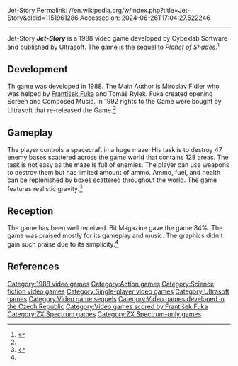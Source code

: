Jet-Story
Permalink: //en.wikipedia.org/w/index.php?title=Jet-Story&oldid=1151961286
Accessed on: 2024-06-26T17:04:27.522246



------
Jet-Story
{{Infobox video game
| title = Jet-Story
| image = File:JetstoryCover.jpg
| developer = Cybexlab Software
| publisher = [[Ultrasoft]]
| modes = [[Single-player]]
| director =
| designer = Miroslav Fídler
| writer =
| programmer = 
| composer = [[František Fuka]]
| engine   =
| platforms = [[ZX Spectrum]]
| released = 1988
| genre = [[Action video game|Action]]
}}
'''''Jet-Story''''' is a 1988 video game developed by Cybexlab Software and published by [[Ultrasoft]]. The game is the sequel to ''Planet of Shades''.<ref name=ZX>{{cite web|title=Jet-Story|url=http://www.zx-spectrum.cz/index.php?cat1=3&cat2=3&game_id=jetstory.txt|website=ZX-Spectrum Games|accessdate=30 March 2015}}</ref>

==Development==
Th game was developed in 1988. The Main Author is Miroslav Fídler who was helped by [[František Fuka]] and Tomáš Rylek. Fuka created opening Screen and Composed Music. In 1992 rights to the Game were bought by Ultrasoft that re-released the Game.<ref name=ZX/>
==Gameplay==
The player controls a spacecraft in a huge maze. His task is to destroy 47 enemy bases scattered across the game world that contains 128 areas. The task is not easy as the maze is full of enemies. The player can use weapons to destroy them but has limited amount of ammo. Ammo, fuel, and health can be replenished by boxes scattered throughout the world.  The game features realistic gravity.<ref name=bit>{{cite journal|title=Jet-Story|journal=Bit|date=February 1992|volume=5|page=26|url=http://www.oldgames.sk/mag/bit-5/page/26/|accessdate=30 March 2015}}</ref>

==Reception==
The game has been well received. Bit Magazine gave the game 84%. The game was praised mostly for its gameplay and music. The graphics didn't gain such praise due to its simplicity.<ref name=bit/>

==References==
{{Reflist}}

[[Category:1988 video games]]
[[Category:Action games]]
[[Category:Science fiction video games]]
[[Category:Single-player video games]]
[[Category:Ultrasoft games]]
[[Category:Video game sequels]]
[[Category:Video games developed in the Czech Republic]]
[[Category:Video games scored by František Fuka]]
[[Category:ZX Spectrum games]]
[[Category:ZX Spectrum-only games]]